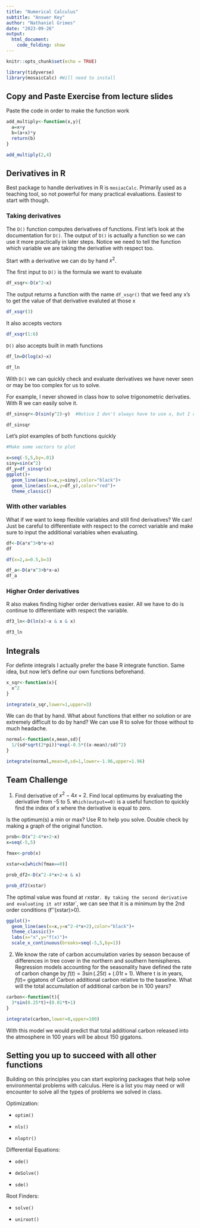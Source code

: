 ```yaml
---
title: "Numerical Calculus"
subtitle: "Answer Key"
author: "Nathaniel Grimes"
date: "2023-09-26"
output: 
  html_document:
    code_folding: show
---
```


```r
knitr::opts_chunk$set(echo = TRUE)

library(tidyverse)
library(mosaicCalc) #Will need to install
```

## Copy and Paste Exercise from lecture slides

Paste the code in order to make the function work

```r

add_multiply<-function(x,y){
  a=x+y
  b=(a+x)*y
  return(b)
}

add_multiply(2,4)
```

## Derivatives in R

Best package to handle derivatives in R is `mosiacCalc`.  Primarily used as a teaching tool, so not powerful for many practical evaluations. Easiest to start with though.

### Taking derivatives

The `D()` function computes derivatives of functions. First let's look at the documentation for `D()`. The output of `D()` is actually a function so we can use it more practically in later steps. Notice we need to tell the function which variable we are taking the derivative with respect too.

Start with a derivative we can do by hand $x^2$.

The first input to `D()` is the formula we want to evaluate

```r
df_xsqr<-D(x^2~x)
```

The output returns a function with the name `df_xsqr()` that we feed any x's to get the value of that derivative evaluted at those x

```r
df_xsqr(3)
```

It also accepts vectors

```r
df_xsqr(1:6)

```

`D()` also accepts built in math functions

```r
df_ln=D(log(x)~x)

df_ln
```

With `D()` we can quickly check and evaluate derivatives we have never seen or may be too complex for us to solve.

For example, I never showed in class how to solve trigonometric derivaties. With R we can easily solve it.

```r
df_sinsqr<-D(sin(y^2)~y)  #Notice I don't always have to use x, but I do have to specify the correct variable to differentiate

df_sinsqr
```


Let's plot examples of both functions quickly

```r

#Make some vectors to plot

x=seq(-5,5,by=.01)
siny=sin(x^2)
df_y=df_sinsqr(x)
ggplot()+
  geom_line(aes(x=x,y=siny),color="black")+
  geom_line(aes(x=x,y=df_y),color="red")+
  theme_classic()
```

### With other variables

What if we want to keep flexible variables and still find derivatives? We can! Just be careful to differentiate with respect to the correct variable and make sure to input the additional variables when evaluating.

```r
df<-D(a*x^3+b*x~x)
df

df(x=2,a=0.5,b=3)

df_a<-D(a*x^3+b*x~a)
df_a


```



### Higher Order derivatives

R also makes finding higher order derivatives easier. All we have to do is continue to differentiate with respect the variable.

```r
df3_ln<-D(ln(x)~x & x & x)

df3_ln
```

## Integrals

For definte integrals I actually prefer the base R integrate function. Same idea, but now let's define our own functions beforehand.

```r
x_sqr<-function(x){
  x^2
}

integrate(x_sqr,lower=1,upper=3)
```

We can do that by hand. What about functions that either no solution or are extremely difficult to do by hand? We can use R to solve for those without to much headache.

```r
normal<-function(x,mean,sd){
  1/(sd*sqrt(2*pi))*exp(-0.5*((x-mean)/sd)^2)
}

integrate(normal,mean=0,sd=1,lower=-1.96,upper=1.96)

```
## Team Challenge

1) Find derivative of $x^2-4x+2$. Find local optimums by evaluating the derivative from -5 to 5. `Which(output==0)` is a useful function to quickly find the index of x where the derivative is equal to zero.

Is the optimum(s) a min or max? Use R to help you solve. Double check by making a graph of the original function.

```r
prob<-D(x^2-4*x+2~x)
x=seq(-5,5)

fmax<-prob(x)

xstar=x[which(fmax==0)]

prob_df2<-D(x^2-4*x+2~x & x)

prob_df2(xstar)
```

The optimal value was found at `r `xstar`. By taking the second derivative and evaluating it at `r xstar`, we can see that it is a minimum by the 2nd order conditions (f''(xstar)>0).

```r
ggplot()+
  geom_line(aes(x=x,y=x^2-4*x+2),color="black")+
  theme_classic()+
  labs(x="x",y="f(x)")+
  scale_x_continuous(breaks=seq(-5,5,by=1))
```



2) We know the rate of carbon accumulation varies by season because of differences in tree cover in the northern and southern hemispheres. Regression models accounting for the seasonality have defined the rate of carbon change by $f(t)=3\sin(.25t)+(.01t+1)$. Where t is in years, $f(t)$= gigatons of Carbon additional carbon relative to the baseline. What will the total accumulation of additional carbon be in 100 years?


```r
carbon<-function(t){
  3*sin(0.25*t)+(0.01*t+1)
}

integrate(carbon,lower=0,upper=100)

```

With this model we would predict that total additional carbon released into the atmosphere in 100 years will be about 150 gigatons.

## Setting you up to succeed with all other functions

Building on this principles you can start exploring packages that help solve environmental problems with calculus. Here is a list you may need or will encounter to solve all the types of problems we solved in class.

Optimization:

- `optim()`

- `nls()`

- `nloptr()`

Differential Equations:

- `ode()`

- `deSolve()`

- `sde()`

Root Finders:

- `solve()`

- `uniroot()`
